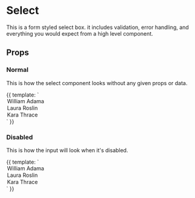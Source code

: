 

<Meta title="High Level Components|Select" component={SysFormSelect} />

# Select

This is a form styled select box. it includes validation, error handling, and
everything you would expect from a high level component.

## Props

<Props of={SysFormSelect} />

### Normal

This is how the select component looks without any given props or data.

<Preview>
  <Story height="200px" name="Normal">
    {{
      template: `
        <sys-form-select id="normal" label="Select">
          <option value="William Adama">William Adama</option>
          <option value="Laura Roslin">Laura Roslin</option>
          <option value="Kara Thrace">Kara Thrace</option>
        </sys-form-select>
      `
    }}
  </Story>
</Preview>

### Disabled

This is how the input will look when it's disabled.

<Preview>
  <Story height="200px" name="Disabled">
    {{
      template: `
        <sys-form-select id="disabled" label="Select" disabled>
          <option value="William Adama">William Adama</option>
          <option value="Laura Roslin" selected>Laura Roslin</option>
          <option value="Kara Thrace">Kara Thrace</option>
        </sys-form-select>
      `
    }}
  </Story>
</Preview>
